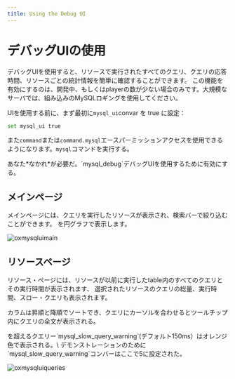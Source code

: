 ```yaml
---
title: Using the Debug UI
---
```


# デバッグUIの使用


デバッグUIを使用すると、リソースで実行されたすべてのクエリ、クエリの応答時間、リソースごとの統計情報を簡単に確認することができます。
この機能を有効にするのは、開発中、もしくはplayerの数が少ない場合のみです。大規模なサーバでは、組み込みのMySQLロギングを使用してください。

UIを使用する前に、まず最初に`mysql_ui`convar を true に設定：

```bash
set mysql_ui true
```

また`command`または`command.mysql`エースパーミッションアクセスを使用できるようになります。`mysql`コマンドを実行する。

<Callout type="info">
  あなた*なかれ*が必要だ。`mysql_debug`デバッグUIを使用するために有効にする。
</Callout>

## メインページ

メインページには、クエリを実行したリソースが表示され、検索バーで絞り込むことができます。
を円グラフで表示します。

![oxmysqluimain](https://i.imgur.com/iQqWELJ.png)

## リソースページ

リソース・ページには、リソースが以前に実行したtable内のすべてのクエリとその実行時間が表示されます、
選択されたリソースのクエリの総量、実行時間、スロー・クエリも表示されます。

カラムは昇順と降順でソートでき、クエリにカーソルを合わせるとツールチップ内にクエリの全文が表示される。

<Callout type="info">
  を超えるクエリー`mysql_slow_query_warning`(デフォルト150ms）はオレンジ色で表示される。\
  デモンストレーションのために`mysql_slow_query_warning`コンバーはここで5に設定された。
</Callout>

![oxmysqluiqueries](https://i.imgur.com/gZpJoIg.png)
